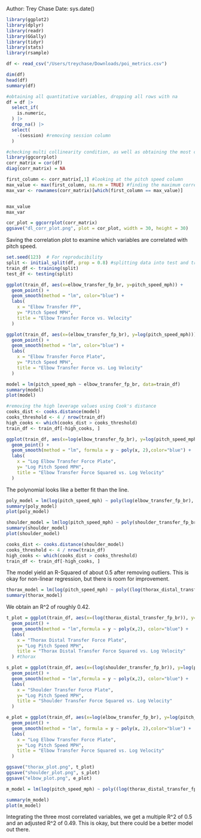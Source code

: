 Author: Trey Chase
Date: sys.date()


```r
library(ggplot2)
library(dplyr)
library(readr)
library(GGally)
library(tidyr)
library(stats)
library(rsample)
```


```r
df <- read_csv("/Users/treychase/Downloads/poi_metrics.csv")
```
```r
dim(df)
head(df)
summary(df)
```

```r
#obtaining all quantitative variables, dropping all rows with na
df = df |>
  select_if(
    is.numeric, 
  ) |>
  drop_na() |>
  select(
    -(session) #removing session column
  )
```


```r
#checking multi collinearity condition, as well as obtaining the most correlated value with pitch speed
library(ggcorrplot)
corr_matrix = cor(df)
diag(corr_matrix) = NA

first_column <- corr_matrix[,1] #looking at the pitch speed column
max_value <- max(first_column, na.rm = TRUE) #finding the maximum correlated variable with pitch speed
max_var <- rownames(corr_matrix)[which(first_column == max_value)]


max_value
max_var
```

```r
cor_plot = ggcorrplot(corr_matrix) 
ggsave("dl_corr_plot.png", plot = cor_plot, width = 30, height = 30)
```
Saving the correlation plot to examine which variables are correlated with pitch speed.



```r
set.seed(123)  # For reproducibility
split <- initial_split(df, prop = 0.8) #splitting data into test and training data
train_df <- training(split)
test_df <- testing(split)
```



```r
ggplot(train_df, aes(x=elbow_transfer_fp_br, y=pitch_speed_mph)) + 
  geom_point() +
  geom_smooth(method = "lm", color="blue") +
  labs(
    x = "Elbow Transfer FP",
    y= "Pitch Speed MPH",
    title = "Elbow Transfer Force vs. Velocity"
  )
```

```r
ggplot(train_df, aes(x=(elbow_transfer_fp_br), y=log(pitch_speed_mph))) + 
  geom_point() +
  geom_smooth(method = "lm", color="blue") +
  labs(
    x = "Elbow Transfer Force Plate",
    y= "Pitch Speed MPH",
    title = "Elbow Transfer Force vs. Log Velocity"
  )
```






```r
model = lm(pitch_speed_mph ~ elbow_transfer_fp_br, data=train_df)
summary(model)
plot(model)
```


```r
#removing the high leverage values using Cook's distance
cooks_dist <- cooks.distance(model)
cooks_threshold <- 4 / nrow(train_df)
high_cooks <- which(cooks_dist > cooks_threshold)
train_df <- train_df[-high_cooks, ]
```


```r
ggplot(train_df, aes(x=log(elbow_transfer_fp_br), y=log(pitch_speed_mph))) + 
  geom_point() +
  geom_smooth(method = "lm", formula = y ~ poly(x, 2),color="blue") +
  labs(
    x = "Log Elbow Transfer Force Plate",
    y= "Log Pitch Speed MPH",
    title = "Elbow Transfer Force Squared vs. Log Velocity"
  )
```

The polynomial looks like a better fit than the line.

```r
poly_model = lm(log(pitch_speed_mph) ~ poly(log(elbow_transfer_fp_br), 2), data = train_df)
summary(poly_model)
plot(poly_model)
```


```r
shoulder_model = lm(log(pitch_speed_mph) ~ poly(shoulder_transfer_fp_br, 2), data = train_df)
summary(shoulder_model)
plot(shoulder_model)
```

```r
cooks_dist <- cooks.distance(shoulder_model)
cooks_threshold <- 4 / nrow(train_df)
high_cooks <- which(cooks_dist > cooks_threshold)
train_df <- train_df[-high_cooks, ]
```

The model yield an R-Squared of about 0.5 after removing outliers. This is okay for non-linear regression, but there is room for improvement.


```r
thorax_model = lm(log(pitch_speed_mph) ~ poly((log(thorax_distal_transfer_fp_br)),3), data = train_df)
summary(thorax_model)
```

We obtain an R^2 of roughly 0.42.

```r
t_plot = ggplot(train_df, aes(x=(log(thorax_distal_transfer_fp_br)), y=log(pitch_speed_mph))) + 
  geom_point() +
  geom_smooth(method = "lm",formula = y ~ poly(x,2), color="blue") +
  labs(
    x = "Thorax Distal Transfer Force Plate",
    y= "Log Pitch Speed MPH",
    title = "Thorax Distal Transfer Force Squared vs. Log Velocity"
  ) #thorax

s_plot = ggplot(train_df, aes(x=(log(shoulder_transfer_fp_br)), y=log(pitch_speed_mph))) + 
  geom_point() +
  geom_smooth(method = "lm",formula = y ~ poly(x,2), color="blue") +
  labs(
    x = "Shoulder Transfer Force Plate",
    y= "Log Pitch Speed MPH",
    title = "Shoulder Transfer Force Squared vs. Log Velocity"
  )

e_plot = ggplot(train_df, aes(x=log(elbow_transfer_fp_br), y=log(pitch_speed_mph))) + 
  geom_point() +
  geom_smooth(method = "lm", formula = y ~ poly(x, 2),color="blue") +
  labs(
    x = "Log Elbow Transfer Force Plate",
    y= "Log Pitch Speed MPH",
    title = "Elbow Transfer Force Squared vs. Log Velocity"
  )

ggsave("thorax_plot.png", t_plot)
ggsave("shoulder_plot.png", s_plot)
ggsave("elbow_plot.png", e_plot)
```


```r
m_model = lm(log(pitch_speed_mph) ~ poly((log(thorax_distal_transfer_fp_br)),2) + poly(log(shoulder_transfer_fp_br, 2)) + poly(log(elbow_transfer_fp_br), 2), data = train_df)

summary(m_model)
plot(m_model)
```

Integrating the three most correlated variables, we get a multiple R^2 of 0.5 and an adjusted R^2 of 0.49. This is okay, but there could be a better model out there.








